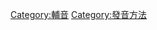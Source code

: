{{Portal|語言學}}
{{Commonscat|Approximant consonants}}
{{Catmain}}

[[Category:輔音|Category:輔音]]
[[Category:發音方法|Category:發音方法]]